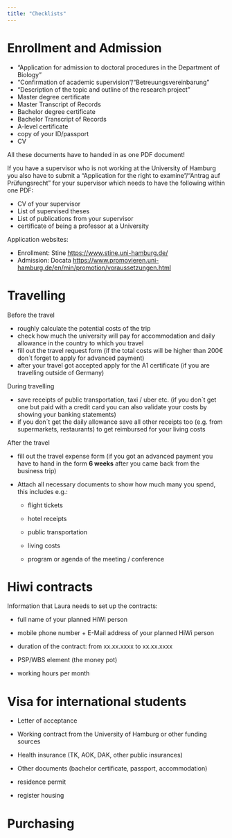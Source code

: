 ```yaml
---
title: "Checklists"
---
```


# Enrollment and Admission

-   "Application for admission to doctoral procedures in the Department of Biology"
-   "Confirmation of academic supervision"/"Betreuungsvereinbarung"
-   "Description of the topic and outline of the research project"
-   Master degree certificate
-   Master Transcript of Records
-   Bachelor degree certificate
-   Bachelor Transcript of Records
-   A-level certificate
-   copy of your ID/passport
-   CV

All these documents have to handed in as one PDF document!

If you have a supervisor who is not working at the University of Hamburg you also have to submit a "Application for the right to examine"/"Antrag auf Prüfungsrecht" for your supervisor which needs to have the following within one PDF:

-   CV of your supervisor
-   List of supervised theses
-   List of publications from your supervisor
-   certificate of being a professor at a University

Application websites:

-   Enrollment: Stine <https://www.stine.uni-hamburg.de/>
-   Admission: Docata <https://www.promovieren.uni-hamburg.de/en/min/promotion/voraussetzungen.html>

# Travelling

Before the travel

-   roughly calculate the potential costs of the trip
-   check how much the university will pay for accommodation and daily allowance in the country to which you travel
-   fill out the travel request form (if the total costs will be higher than 200€ don´t forget to apply for advanced payment)
-   after your travel got accepted apply for the A1 certificate (if you are travelling outside of Germany)

During travelling

-   save receipts of public transportation, taxi / uber etc. (if you don´t get one but paid with a credit card you can also validate your costs by showing your banking statements)
-   if you don´t get the daily allowance save all other receipts too (e.g. from supermarkets, restaurants) to get reimbursed for your living costs

After the travel

-   fill out the travel expense form (if you got an advanced payment you have to hand in the form **6 weeks** after you came back from the business trip)

-   Attach all necessary documents to show how much many you spend, this includes e.g.:

    -   flight tickets

    -   hotel receipts

    -   public transportation

    -   living costs

    -   program or agenda of the meeting / conference

# Hiwi contracts

Information that Laura needs to set up the contracts:

-   full name of your planned HiWi person

-   mobile phone number + E-Mail address of your planned HiWi person

-   duration of the contract: from xx.xx.xxxx to xx.xx.xxxx

-   PSP/WBS element (the money pot)

-   working hours per month

# Visa for international students

-   Letter of acceptance 

-   Working contract from the University of Hamburg or other funding sources

-   Health insurance (TK, AOK, DAK, other public insurances)

-   Other documents (bachelor certificate, passport, accommodation)

-   residence permit

-   register housing

# Purchasing
